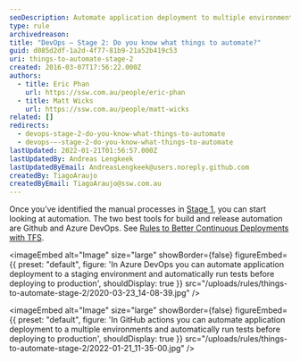 ```yaml
---
seoDescription: Automate application deployment to multiple environments and run tests before deploying to production with GitHub actions or Azure DevOps.
type: rule
archivedreason:
title: "DevOps – Stage 2: Do you know what things to automate?"
guid: d085d2df-1a2d-4f77-81b9-21a52b419c53
uri: things-to-automate-stage-2
created: 2016-03-07T17:56:22.000Z
authors:
  - title: Eric Phan
    url: https://ssw.com.au/people/eric-phan
  - title: Matt Wicks
    url: https://ssw.com.au/people/matt-wicks
related: []
redirects:
  - devops-stage-2-do-you-know-what-things-to-automate
  - devops-–-stage-2-do-you-know-what-things-to-automate
lastUpdated: 2022-01-21T01:56:57.000Z
lastUpdatedBy: Andreas Lengkeek
lastUpdatedByEmail: AndreasLengkeek@users.noreply.github.com
createdBy: TiagoAraujo
createdByEmail: TiagoAraujo@ssw.com.au
---
```


Once you’ve identified the manual processes in [Stage 1](/things-to-measure), you can start looking at automation. The two best tools for build and release automation are Github and Azure DevOps.
See [Rules to Better Continuous Deployments with TFS](/rules-to-better-continuous-deployment-with-tfs).


<imageEmbed
  alt="Image"
  size="large"
  showBorder={false}
  figureEmbed={{
    preset: "default",
    figure: 'In Azure DevOps you can automate application deployment to a staging environment and automatically run tests before deploying to production',
    shouldDisplay: true
  }}
  src="/uploads/rules/things-to-automate-stage-2/2020-03-23_14-08-39.jpg"
/>


<imageEmbed
  alt="Image"
  size="large"
  showBorder={false}
  figureEmbed={{
    preset: "default",
    figure: 'In GitHub actions you can automate application deployment to a multiple environments and automatically run tests before deploying to production',
    shouldDisplay: true
  }}
  src="/uploads/rules/things-to-automate-stage-2/2022-01-21_11-35-00.jpg"
/>
